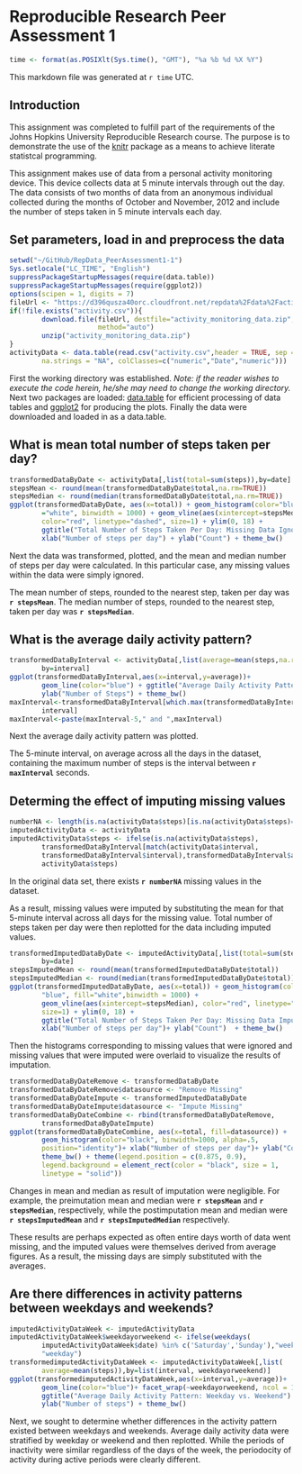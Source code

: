 Reproducible Research Peer Assessment 1
========================================================
```r
time <- format(as.POSIXlt(Sys.time(), "GMT"), "%a %b %d %X %Y")
```
This markdown file was generated at `r time` UTC.

## Introduction

This assignment was completed to fulfill part of the requirements of the Johns Hopkins University Reproducible Research course.  The purpose is to demonstrate the use of the [knitr](http://cran.r-project.org/web/packages/knitr/) package as a means to achieve literate statistcal programming.

This assignment makes use of data from a personal activity monitoring device. This device collects data at 5 minute intervals through out the day. The data consists of two months of data from an anonymous individual collected during the months of October and November, 2012 and include the number of steps taken in 5 minute intervals each day.


## Set parameters, load in and preprocess the data

```r
setwd("~/GitHub/RepData_PeerAssessment1-1")
Sys.setlocale("LC_TIME", "English")
suppressPackageStartupMessages(require(data.table))
suppressPackageStartupMessages(require(ggplot2))
options(scipen = 1, digits = 7)
fileUrl <- "https://d396qusza40orc.cloudfront.net/repdata%2Fdata%2Factivity.zip"
if(!file.exists("activity.csv")){
        download.file(fileUrl, destfile="activity_monitoring_data.zip", 
                      method="auto")       
        unzip("activity_monitoring_data.zip")
}
activityData <- data.table(read.csv("activity.csv",header = TRUE, sep = ",",
        na.strings = "NA", colClasses=c("numeric","Date","numeric")))

```

First the working directory was established.  *Note: if the reader wishes to execute the code herein, he/she may need to change the working directory.*  Next two packages are loaded: [data.table](http://cran.r-project.org/web/packages/data.table/index.html) for efficient processing of data tables and [ggplot2](http://ggplot2.org/) for producing the plots. Finally the data were downloaded and loaded in as a data.table.


## What is mean total number of steps taken per day?

```r
transformedDataByDate <- activityData[,list(total=sum(steps)),by=date]
stepsMean <- round(mean(transformedDataByDate$total,na.rm=TRUE))
stepsMedian <- round(median(transformedDataByDate$total,na.rm=TRUE))
ggplot(transformedDataByDate, aes(x=total)) + geom_histogram(color="blue", fill
        ="white", binwidth = 1000) + geom_vline(aes(xintercept=stepsMedian), 
        color="red", linetype="dashed", size=1) + ylim(0, 18) + 
        ggtitle("Total Number of Steps Taken Per Day: Missing Data Ignored") + 
        xlab("Number of steps per day") + ylab("Count") + theme_bw()
```


Next the data was transformed, plotted, and the mean and median number of steps per day were calculated.  In this particular case, any missing values within the data were simply ignored.

The mean number of steps, rounded to the nearest step, taken per day was **`r stepsMean`**.
The median number of steps, rounded to the nearest step,  taken per day was **`r stepsMedian`**.


## What is the average daily activity pattern?

```r
transformedDataByInterval <- activityData[,list(average=mean(steps,na.rm=TRUE)),
        by=interval]
ggplot(transformedDataByInterval,aes(x=interval,y=average))+ 
        geom_line(color="blue") + ggtitle("Average Daily Activity Pattern")+  
        ylab("Number of Steps") + theme_bw()
maxInterval<-transformedDataByInterval[which.max(transformedDataByInterval$average),
        interval]
maxInterval<-paste(maxInterval-5," and ",maxInterval)
```

Next the average daily activity pattern was plotted.  

The 5-minute interval, on average across all the days in the dataset, containing 
the maximum number of steps is the interval between **`r maxInterval`** seconds.


## Determing the effect of imputing missing values

```r
numberNA <- length(is.na(activityData$steps)[is.na(activityData$steps)==TRUE])
imputedActivityData <- activityData
imputedActivityData$steps <- ifelse(is.na(activityData$steps), 
        transformedDataByInterval[match(activityData$interval, 
        transformedDataByInterval$interval),transformedDataByInterval$average], 
        activityData$steps)
```

In the original data set, there exists **`r numberNA`** missing values in the dataset.


As a result, missing values were imputed by substituting the mean for that 5-minute interval across all days for the missing value.  Total number of steps taken per day were then replotted for the data including imputed values.  

```r
transformedImputedDataByDate <- imputedActivityData[,list(total=sum(steps)),
        by=date]
stepsImputedMean <- round(mean(transformedImputedDataByDate$total))
stepsImputedMedian <- round(median(transformedImputedDataByDate$total))
ggplot(transformedImputedDataByDate, aes(x=total)) + geom_histogram(color=
        "blue", fill="white",binwidth = 1000) + 
        geom_vline(aes(xintercept=stepsMedian), color="red", linetype="dashed", 
        size=1) + ylim(0, 18) + 
        ggtitle("Total Number of Steps Taken Per Day: Missing Data Imputed") + 
        xlab("Number of steps per day")+ ylab("Count")  + theme_bw()
```

Then the histograms corresponding to missing values that were ignored and missing values that were imputed were overlaid to visualize the results of imputation. 

```r
transformedDataByDateRemove <- transformedDataByDate
transformedDataByDateRemove$datasource <- "Remove Missing"
transformedDataByDateImpute <- transformedImputedDataByDate
transformedDataByDateImpute$datasource <- "Impute Missing"
transformedDataByDateCombine <- rbind(transformedDataByDateRemove,
        transformedDataByDateImpute)
ggplot(transformedDataByDateCombine, aes(x=total, fill=datasource)) + 
        geom_histogram(color="black", binwidth=1000, alpha=.5, 
        position="identity")+ xlab("Number of steps per day")+ ylab("Count") + 
        theme_bw() + theme(legend.position = c(0.875, 0.9),
        legend.background = element_rect(color = "black", size = 1, 
        linetype = "solid"))
```

Changes in mean and median as result of imputation were negligible.  For example,
the preimutation mean and median were **`r stepsMean`** and **`r stepsMedian`**, 
respectively, while the postimputation mean and median were **`r stepsImputedMean`**
and **`r stepsImputedMedian`** respectively.

These results are perhaps expected as often entire days worth of data went missing, and the imputed values were themselves derived from average figures. As a result, the missing days are simply substituted with the averages. 


## Are there differences in activity patterns between weekdays and weekends?

```r
imputedActivityDataWeek <- imputedActivityData
imputedActivityDataWeek$weekdayorweekend <- ifelse(weekdays(
        imputedActivityDataWeek$date) %in% c('Saturday','Sunday'),"weekend", 
        "weekday")
transformedimputedActivityDataWeek <- imputedActivityDataWeek[,list(
        average=mean(steps)),by=list(interval, weekdayorweekend)]
ggplot(transformedimputedActivityDataWeek,aes(x=interval,y=average))+ 
        geom_line(color="blue")+ facet_wrap(~weekdayorweekend, ncol = 1) +
        ggtitle("Average Daily Activity Pattern: Weekday vs. Weekend") + 
        ylab("Number of steps") + theme_bw() 
```

Next, we sought to determine whether differences in the activity pattern existed
between weekdays and weekends.  Average daily activity data were stratified by weekday or weekend and then replotted.  While the periods of inactivity were similar regardless of the days of the week, the periodocity of activity during active periods were clearly different.


